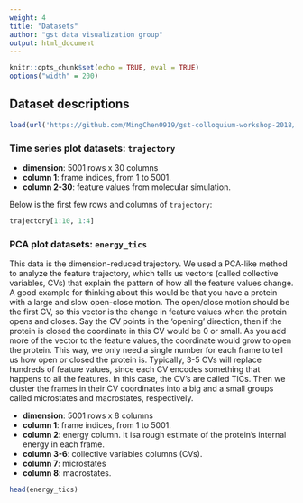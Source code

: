```yaml
---
weight: 4
title: "Datasets"
author: "gst data visualization group"
output: html_document
---
```


<style>
pre code, pre, code {
  white-space: pre !important;
  overflow-x: scroll !important;
  word-break: keep-all !important;
  word-wrap: initial !important;
}
</style>

```r
knitr::opts_chunk$set(echo = TRUE, eval = TRUE)
options("width" = 200)
```



## Dataset descriptions

```r
load(url('https://github.com/MingChen0919/gst-colloquium-workshop-2018/raw/master/content/datasets/datasets.RData'))
```

### Time series plot datasets: `trajectory`

* **dimension**: 5001 rows x 30 columns
* **column 1**: frame indices, from 1 to 5001.
* **column 2-30**: feature values from molecular simulation.

Below is the first few rows and columns of `trajectory`:

```r
trajectory[1:10, 1:4]
```

### PCA plot datasets: `energy_tics`

This data is the dimension-reduced trajectory. We used a PCA-like method to analyze the feature trajectory, which tells us vectors (called collective variables, CVs) that explain the pattern of how all the feature values change. A good example for thinking about this would be that you have a protein with a large and slow open-close motion. The open/close motion should be the first CV, so this vector is the change in feature values when the protein opens and closes. Say the CV points in the 'opening' direction, then if the protein is closed the coordinate in this CV would be 0 or small. As you add more of the vector to the feature values, the coordinate would grow to open the protein. This way, we only need a single number for each frame to tell us how open or closed the protein is. Typically, 3-5 CVs will replace hundreds of feature values, since each CV encodes something that happens to all the features. In this case, the CV's are called TICs. Then we cluster the frames in their CV coordinates into a big and a small groups called microstates and macrostates, respectively.


* **dimension**: 5001 rows x 8 columns
* **column 1**: frame indices, from 1 to 5001.
* **column 2**: energy column. It isa rough estimate of the protein's internal energy in each frame.
* **column 3-6**: collective variables columns (CVs).
* **column 7**: microstates
* **column 8**: macrostates.

```r
head(energy_tics)
```

